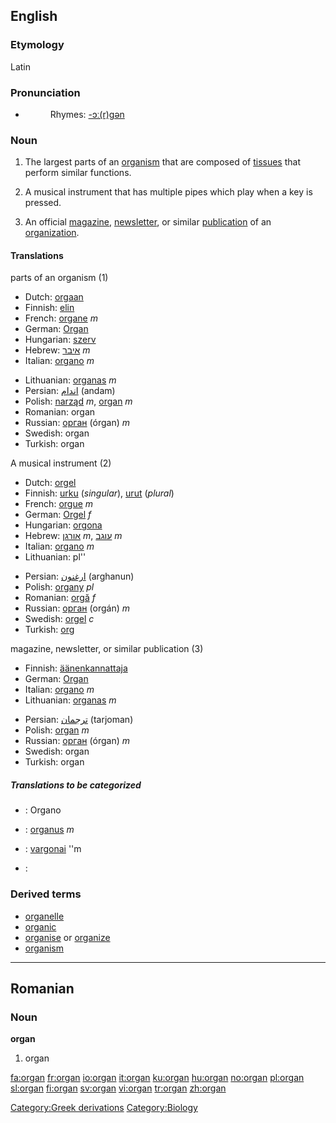 {{see|Organ}}
==English==

===Etymology===
Latin

===Pronunciation===
*{{IPA|'ɔɹ.gɛn}}
*:Rhymes: [[Rhymes:English:-ɔː(r)ɡən|-ɔː(r)ɡən]]

===Noun===
{{en-noun}}

# The largest parts of an [[organism]] that are composed of [[tissue]]s that perform similar functions.
# {{musici}} A musical instrument that has multiple pipes which play when a key is pressed.
#An official [[magazine]], [[newsletter]], or similar [[publication]] of an [[organization]].

====Translations====
;parts of an organism (1)
{{top}}
*Dutch: [[orgaan]] {{n}}
*Finnish: [[elin]]
*French: [[organe]] ''m''
*German: [[Organ]] {{n}}
*Hungarian: [[szerv]]
*Hebrew: [[:he:איבר|איבר]] ''m''
*Italian: [[organo]] ''m''
{{mid}}
*Lithuanian: [[organas]] ''m''
*Persian: [[اندام]] (andam)
*Polish: [[narząd]] ''m'', [[organ]] ''m''
*Romanian: organ {{n}}
*Russian: [[орган]] (órgan) ''m''
*Swedish: organ {{n}}
*Turkish: organ
{{bottom}}

;A musical instrument (2)
{{top}}
*Dutch: [[orgel]] {{n}}
*Finnish: [[urku]] (''singular''), [[urut]] (''plural'')
*French: [[orgue]] ''m''
*German: [[Orgel]] ''f''
*Hungarian: [[orgona]]
*Hebrew: [[:he:אורגן|אורגן]] ''m'', [[:he:עוגב|עוגב]] ''m''
*Italian: [[organo]] ''m''
*Lithuanian: pl''
{{mid}}
*Persian: [[ارغنون]] (arghanun)
*Polish: [[organy]] ''pl''
*Romanian: [[orgă]] ''f''
*Russian: [[орган]] (orgán) ''m''
*Swedish: [[orgel]] ''c''
*Turkish: [[org]]
{{bottom}}

;magazine, newsletter, or similar publication (3)
{{top}}
*Finnish: [[äänenkannattaja]]
*German: [[Organ]] {{n}}
*Italian: [[organo]] ''m''
*Lithuanian: [[organas]] ''m''
{{mid}}
*Persian: [[ترجمان]] (tarjoman)
*Polish: [[organ]] ''m''
*Russian: [[орган]] (órgan) ''m''
*Swedish: organ {{n}}
*Turkish: organ
{{bottom}}

=====Translations to be categorized=====
{{checktrans}}

*{{ttbc|Ido}}: Organo
*{{ttbc|Latin}}: [[organus]] ''m''

*{{ttbc|Lithuanian}}: [[vargonai]] ''m
*{{ttbc|Polish}}:

===Derived terms===
* [[organelle]]
* [[organic]]
* [[organise]] or [[organize]]
* [[organism]]

----

==Romanian==

===Noun===
'''organ''' {{n}}

# organ


[[Category:Greek derivations]]
[[Category:Biology]]

[[fa:organ]]
[[fr:organ]]
[[io:organ]]
[[it:organ]]
[[ku:organ]]
[[hu:organ]]
[[no:organ]]
[[pl:organ]]
[[sl:organ]]
[[fi:organ]]
[[sv:organ]]
[[vi:organ]]
[[tr:organ]]
[[zh:organ]]